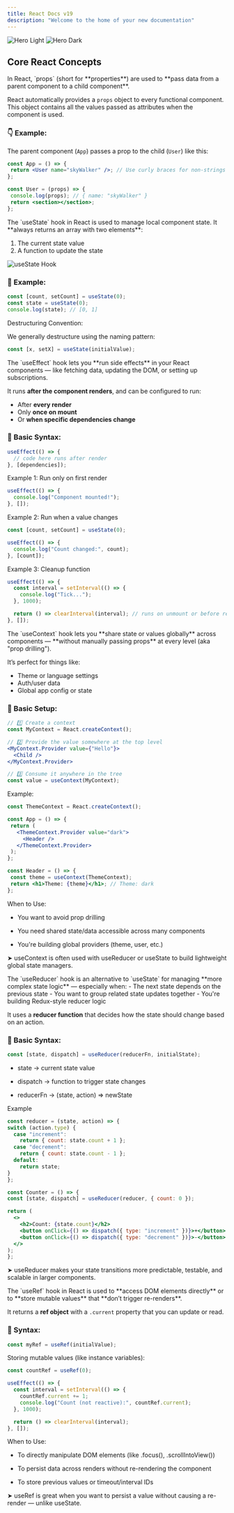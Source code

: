 ```yaml
---
title: React Docs v19
description: "Welcome to the home of your new documentation"
---
```


<img
  className="block dark:hidden"
  src="/images/hero-light.png"
  alt="Hero Light"
/>
<img
  className="hidden dark:block"
  src="/images/hero-dark.png"
  alt="Hero Dark"
/>


## Core React Concepts

<AccordionGroup>

<Accordion title="1. Understanding Props in React">
  In React, `props` (short for **properties**) are used to **pass data from a parent component to a child component**.

  React automatically provides a `props` object to every functional component. This object contains all the values passed as attributes when the component is used.

  ### 👇 Example:
  The parent component (`App`) passes a prop to the child (`User`) like this:

   ```jsx
  const App = () => {
    return <User name="skyWalker" />; // Use curly braces for non-strings like age={18}
  };

  const User = (props) => {
    console.log(props); // { name: "skyWalker" }
    return <section></section>;
  };
```


</Accordion>

<Accordion title="2. useState Hook & Destructuring Convention">
  The `useState` hook in React is used to manage local component state.  
  It **always returns an array with two elements**:

  1. The current state value
  2. A function to update the state

  <img
  src="/images/useState.png"
  alt="useState Hook"
/>

  ### 🧠 Example:
  ```jsx
  const [count, setCount] = useState(0);
  const state = useState(0);
  console.log(state); // [0, 1]
  ```
   Destructuring Convention:

  We generally destructure using the naming pattern:

  ```jsx
  const [x, setX] = useState(initialValue);
  ```
</Accordion>

<Accordion title="3. useEffect Hook">
  The `useEffect` hook lets you **run side effects** in your React components — like fetching data, updating the DOM, or setting up subscriptions.

  It runs **after the component renders**, and can be configured to run:
  - After **every render**
  - Only **once on mount**
  - Or **when specific dependencies change**

  ### 🔧 Basic Syntax:
  ```jsx
  useEffect(() => {
    // code here runs after render
  }, [dependencies]);
```
Example 1: Run only on first render
```jsx
useEffect(() => {
  console.log("Component mounted!");
}, []);
```

Example 2: Run when a value changes
```jsx
const [count, setCount] = useState(0);

useEffect(() => {
  console.log("Count changed:", count);
}, [count]);

```

Example 3: Cleanup function
```jsx
useEffect(() => {
  const interval = setInterval(() => {
    console.log("Tick...");
  }, 1000);

  return () => clearInterval(interval); // runs on unmount or before re-running
}, []);

```

</Accordion>


<Accordion title="4. useContext Hook & Global State Sharing">
  The `useContext` hook lets you **share state or values globally** across components — **without manually passing props** at every level (aka "prop drilling").

  It’s perfect for things like:
  - Theme or language settings
  - Auth/user data
  - Global app config or state

  ### 🧠 Basic Setup:

  ```jsx
  // 1️⃣ Create a context
  const MyContext = React.createContext();

  // 2️⃣ Provide the value somewhere at the top level
  <MyContext.Provider value={"Hello"}>
    <Child />
  </MyContext.Provider>

  // 3️⃣ Consume it anywhere in the tree
  const value = useContext(MyContext);
```

 Example:
 ```jsx
 const ThemeContext = React.createContext();

const App = () => {
  return (
    <ThemeContext.Provider value="dark">
      <Header />
    </ThemeContext.Provider>
  );
};

const Header = () => {
  const theme = useContext(ThemeContext);
  return <h1>Theme: {theme}</h1>; // Theme: dark
};
 ```

 When to Use:

  - You want to avoid prop drilling

  - You need shared state/data accessible across many components

  - You're building global providers (theme, user, etc.)

➤ useContext is often used with useReducer or useState to build lightweight global state managers.
</Accordion>


<Accordion title="5. useReducer Hook & State Management">
  The `useReducer` hook is an alternative to `useState` for managing **more complex state logic** — especially when:
  - The next state depends on the previous state
  - You want to group related state updates together
  - You're building Redux-style reducer logic

  It uses a **reducer function** that decides how the state should change based on an action.

  ### 🧠 Basic Syntax:
  ```jsx
  const [state, dispatch] = useReducer(reducerFn, initialState);
  ```
  - state → current state value

  - dispatch → function to trigger state changes

  - reducerFn → (state, action) => newState

  Example
  ```jsx  
  const reducer = (state, action) => {
  switch (action.type) {
    case "increment":
      return { count: state.count + 1 };
    case "decrement":
      return { count: state.count - 1 };
    default:
      return state;
  }
};

const Counter = () => {
  const [state, dispatch] = useReducer(reducer, { count: 0 });

  return (
    <>
      <h2>Count: {state.count}</h2>
      <button onClick={() => dispatch({ type: "increment" })}>+</button>
      <button onClick={() => dispatch({ type: "decrement" })}>-</button>
    </>
  );
};
```

➤  useReducer makes your state transitions more predictable, testable, and scalable in larger components.
</Accordion>

<Accordion title="6. useRef Hook & DOM References">
  The `useRef` hook in React is used to **access DOM elements directly** or to **store mutable values** that **don’t trigger re-renders**.

  It returns a **ref object** with a `.current` property that you can update or read.

  ### 🧠 Syntax:
  ```jsx
  const myRef = useRef(initialValue);
  ```
  Storing mutable values (like instance variables):
  ```jsx
  const countRef = useRef(0);

  useEffect(() => {
    const interval = setInterval(() => {
      countRef.current += 1;
      console.log("Count (not reactive):", countRef.current);
    }, 1000);

    return () => clearInterval(interval);
  }, []);

  ```

   When to Use:

  - To directly manipulate DOM elements (like .focus(), .scrollIntoView())

  - To persist data across renders without re-rendering the component

  - To store previous values or timeout/interval IDs

➤ useRef is great when you want to persist a value without causing a re-render — unlike useState.
</Accordion>

</AccordionGroup>

